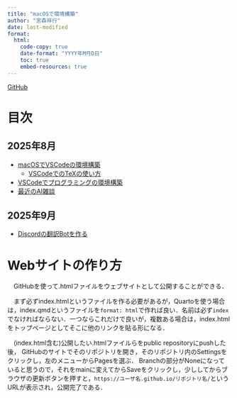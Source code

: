 ```yaml
---
title: "macOSで環境構築"
author: "宮森祥行"
date: last-modified
format:
  html:
    code-copy: true
    date-format: "YYYY年M月D日"
    toc: true
    embed-resources: true
---
```


[GitHub](https://github.com/yoshiyuki-miyamori/MacBookEnv)

# 目次

## 2025年8月

- [macOSでVSCodeの環境構築](1_vscode.html)
  * [VSCodeでのTeXの使い方](2_usage.html)
- [VSCodeでプログラミングの環境構築](3_programming.html)
- [最近のAI雑談](4_generative_ai.html)


## 2025年9月

- [Discordの翻訳Botを作る](5_python.html)

# Webサイトの作り方

　GitHubを使って.htmlファイルをウェブサイトとして公開することができる．

　まず必ずindex.htmlというファイルを作る必要があるが，Quartoを使う場合は，index.qmdというファイルを`format: html`で作れば良い．名前は必ず`index`でなければならない．一つならこれだけで良いが，複数ある場合は，index.htmlをトップページとしてそこに他のリンクを貼る形になる．

　(index.html含む)公開したい.htmlファイルらをpublic repositoryにpushした後，
GitHubのサイトでそのリポジトリを開き，そのリポジトリ内のSettingsをクリックし，左のメニューからPagesを選ぶ．
Branchの部分がNoneになっていると思うので，それをmainに変えてからSaveをクリックし，少ししてからブラウザの更新ボタンを押すと，`https://ユーザ名.github.io/リポジトリ名/`というURLが表示され，公開完了である．




